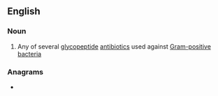 ==English==
{{wikipedia}}

===Noun===
{{en-noun}}

# {{lb|en|pharmaceutical drug}} Any of several [[glycopeptide]] [[antibiotic]]s used against [[Gram-positive]] [[bacteria]]

===Anagrams===
* {{anagrams|en|a=aceiilnnopt|inceptional}}